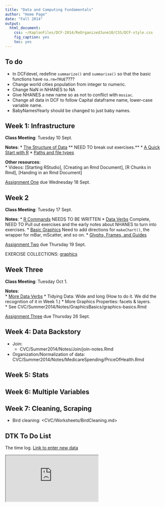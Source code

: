 ```yaml
---
title: "Data and Computing Fundamentals"
author: "Home Page"
date: "Fall 2014"
output:
  html_document:
    css: ~/KaplanFiles/DCF-2014/ReOrganizedJune10/CSS/DCF-style.css
    fig_caption: yes
    toc: yes
---
```


## To do

* In DCFdevel, redefine `summarize()` and `summarise()` so that the basic functions have `na.rm=TRUE`????
* Change world cities population from integer to numeric.
* Change NaN in NHANES to NA
* Give NHANES a new name so as not to conflict with `mosiac`.
* Change all data in DCF to follow Capital dataframe name, lower-case variable name.
* BabyNamesYearly should be changed to just baby names.


## Week 1: Infrastructure

**Class Meeting**: Tuesday 10 Sept.

**Notes**: 
* [The Structure of Data](CourseNotes/DataOrganization/DraftNarrative.html) ** NEED TO  break out exercises.**
* [A Quick Start with R](CourseNotes/Rbasics/R-Basics.html)
* [Paths and file types](CourseNotes/DataOrganization/FileTypes.html)


**Other resources**:  
* Videos: [Starting RStudio], [Creating an Rmd Document], [R Chunks in Rmd], [Handing in an Rmd Document]

[Assignment One](Assignments/Assignment-One.html) due Wednesday 18 Sept.

## Week 2

**Class Meeting**: Tuesday 17 Sept.

**Notes**:
* [R Commands](CourseNotes/Rbasics/DraftNarrative.html) NEEDS TO BE WRITTEN
* [Data Verbs](CourseNotes/BasicDataCommands/DraftNarrative.html) Complete, NEED TO Pull out exercises and the early notes about NHANES to turn into exercises.
* [Basic Graphics](CourseNotes/GraphicsConstructDeconstruct/DraftNarrative.html) Need to add directions for `makeChart()`, the wrapper for mBar, mScatter, and so on.
* [Glyphs, Frames, and Guides](CourseNotes/GraphicsConstructDeconstruct/Glyphs.html) 

[Assignment Two](Assignments/Assignment-Two.html) due Thursday 19 Sept.


EXERCISE COLLECTIONS: [graphics](CourseNotes/GraphicsConstructDeconstruct/Exercises.html)

## Week Three

**Class Meeting**: Tuesday Oct 1.

**Notes**:  
* [More Data Verbs](CourseNotes/BasicDataCommands/MoreDataVerbs.html)
* Tidying Data: Wide and long (How to do it.  We did the recognition of it in Week 1.)
* More Graphics Properties: facets & layers.  
    * See CVC/Summer2014/Notes/GraphicsBasics/graphics-basics.Rmd

[Assignment Three](Assignment-Three.html) due Thursday 26 Sept.


## Week 4: Data Backstory

* Join:   
    * CVC/Summer2014/Notes/Join/join-notes.Rmd
* Organization/Normalization of data: CVC/Summer2014/Notes/MedicareSpending/PriceOfHealth.Rmd

## Week 5: Stats

## Week 6: Multiple Variables

## Week 7: Cleaning, Scraping

* Bird cleaning: <CVC/Worksheets/BirdCleaning.md>

## DTK To Do List



The time log. [Link to enter new data](https://docs.google.com/forms/d/1lH02nfMVvVmCxyus3TBHQvG58pV-cGDEcTfaBJAIk3k/viewform)

<iframe src="https://docs.google.com/spreadsheets/d/1ROnT3PBL_iVguJQPKrGAXncf-wHKzEYHQQtE7c6JYG4/pubhtml?widget=true&amp;headers=false"></iframe>

